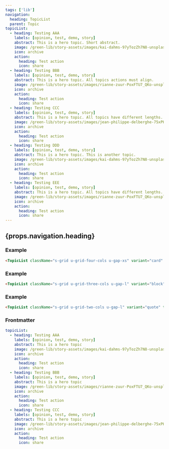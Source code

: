 ```yaml
---
tags: ['lib']
navigation:
  heading: TopicList
  parent: Topic
topicList:
  - heading: Testing AAA
    labels: [opinion, test, demo, story]
    abstract: This is a hero topic. Short abstract.
    image: /green-lib/story-assets/images/kai-dahms-97yTozZh7N8-unsplash.jpg
    icon: archive
    action:
      heading: Test action
      icon: share
  - heading: Testing BBB
    labels: [opinion, test, demo, story]
    abstract: This is a hero topic. All topics actions must align.
    image: /green-lib/story-assets/images/rianne-zuur-PoxFTU7_QKo-unsplash.jpg
    icon: archive
    action:
      heading: Test action
      icon: share
  - heading: Testing CCC
    labels: [opinion, test, demo, story]
    abstract: This is a hero topic. All topics have different lengths.
    image: /green-lib/story-assets/images/jean-philippe-delberghe-75xPHEQBmvA-unsplash.jpg
    icon: archive
    action:
      heading: Test action
      icon: share
  - heading: Testing DDD
    labels: [opinion, test, demo, story]
    abstract: This is a hero topic. This is another topic.
    image: /green-lib/story-assets/images/kai-dahms-97yTozZh7N8-unsplash.jpg
    icon: archive
    action:
      heading: Test action
      icon: share
  - heading: Testing EEE
    labels: [opinion, test, demo, story]
    abstract: This is a hero topic. All topics have different lengths. All topics actions must align.
    image: /green-lib/story-assets/images/rianne-zuur-PoxFTU7_QKo-unsplash.jpg
    icon: archive
    action:
      heading: Test action
      icon: share
---
```



## {props.navigation.heading}

### Example

```html
<TopicList className="s-grid u-grid-four-cols u-gap-xs" variant="card" topics={props.topicList} />
```

<TopicList className="s-grid u-grid-four-cols u-gap-xs" variant="card" topics={props.topicList} />

### Example

```html
<TopicList className="s-grid u-grid-three-cols u-gap-l" variant="block" topics={props.topicList} />
```

<TopicList className="s-grid u-grid-three-cols u-gap-l" variant="block" topics={props.topicList} />

### Example

```html
<TopicList className="s-grid u-grid-two-cols u-gap-l" variant="quote" topics={props.topicList} />
```

<TopicList className="s-grid u-grid-two-cols u-gap-l" variant="quote" topics={props.topicList} />

### Frontmatter

```yaml
topicList:
  - heading: Testing AAA
    labels: [opinion, test, demo, story]
    abstract: This is a hero topic
    image: /green-lib/story-assets/images/kai-dahms-97yTozZh7N8-unsplash.jpg
    icon: archive
    action:
      heading: Test action
      icon: share
  - heading: Testing BBB
    labels: [opinion, test, demo, story]
    abstract: This is a hero topic
    image: /green-lib/story-assets/images/rianne-zuur-PoxFTU7_QKo-unsplash.jpg
    icon: archive
    action:
      heading: Test action
      icon: share
  - heading: Testing CCC
    labels: [opinion, test, demo, story]
    abstract: This is a hero topic
    image: /green-lib/story-assets/images/jean-philippe-delberghe-75xPHEQBmvA-unsplash.jpg
    icon: archive
    action:
      heading: Test action
      icon: share
```
